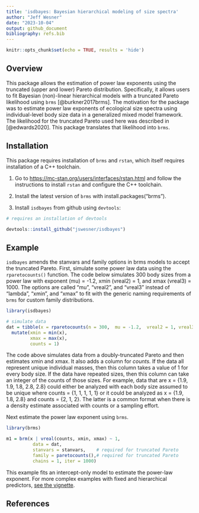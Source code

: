 ```yaml
---
title: 'isdbayes: Bayesian hierarchical modeling of size spectra'
author: "Jeff Wesner"
date: "2023-10-04"
output: github_document
bibliography: refs.bib
---
```


```r
knitr::opts_chunk$set(echo = TRUE, results = 'hide')
```

## Overview

This package allows the estimation of power law exponents using the truncated (upper and lower) Pareto distribution. Specifically, it allows users to fit Bayesian (non)-linear hierarchical models with a truncated Pareto likelihood using `brms` [@burkner2017brms]. The motivation for the package was to estimate power law exponents of ecological size spectra using individual-level body size data in a generalized mixed model framework. The likelihood for the truncated Pareto used here was described in [@edwards2020]. This package translates that likelihood into `brms`.

## Installation

This package requires installation of `brms` and `rstan`, which itself requires installation of a C++ toolchain.

1) Go to <https://mc-stan.org/users/interfaces/rstan.html> and follow the instructions to install `rstan` and configure the C++ toolchain.

2) Install the latest version of `brms` with install.packages("brms").

3) Install `isdbayes` from github using `devtools`:

```r
# requires an installation of devtools

devtools::install_github("jswesner/isdbayes")

```

## Example

`isdbayes` amends the stanvars and family options in brms models to accept the truncated Pareto. First, simulate some power law data using the `rparetocounts()` function. The code below simulates 300 body sizes from a power law with exponent (mu) = -1.2, xmin (vreal2) = 1, and xmax (vreal3) = 1000. The options are called "mu", "vreal2", and "vreal3" instead of "lambda", "xmin", and "xmax" to fit with the generic naming requirements of `brms` for custom family distributions.

```r
library(isdbayes)

# simulate data
dat = tibble(x = rparetocounts(n = 300,  mu = -1.2,  vreal2 = 1, vreal3 = 1000)) %>% 
  mutate(xmin = min(x),
         xmax = max(x),
         counts = 1)

```

The code above simulates data from a doubly-truncated Pareto and then estimates xmin and xmax. It also adds a column for *counts.* If the data all represent unique individual masses, then this column takes a value of 1 for every body size. If the data have repeated sizes, then this column can take an integer of the counts of those sizes. For example, data that are x = {1.9, 1.9, 1.8, 2.8, 2.8} could either be analyzed with each body size assumed to be unique where counts = {1, 1, 1, 1, 1} or it could be analyzed as x = {1.9, 1.8, 2.8} and counts = {2, 1, 2}. The latter is a common format when there is a density estimate associated with counts or a sampling effort.

Next estimate the power law exponent using `brms`.

```r
library(brms)

m1 = brm(x | vreal(counts, xmin, xmax) ~ 1, 
          data = dat,
          stanvars = stanvars,    # required for truncated Pareto
          family = paretocounts(),# required for truncated Pareto
          chains = 1, iter = 1000)

```

This example fits an intercept-only model to estimate the power-law exponent. For more complex examples with fixed and hierarchical predictors, [see the vignette](https://github.com/jswesner/isdbayes/blob/master/vignettes/isdbayes_vignette.Rmd).

## References

::: {#refs}
:::
